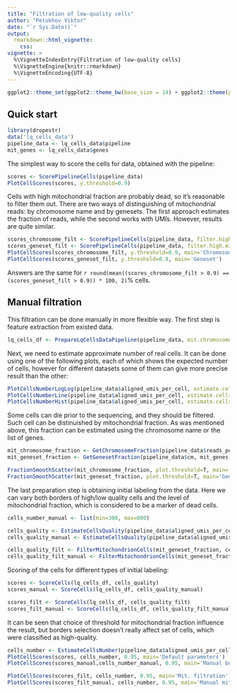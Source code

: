 ```yaml
---
title: "Filtration of low-quality cells"
author: "Petukhov Viktor"
date: "`r Sys.Date()`"
output: 
  rmarkdown::html_vignette:
    css:
vignette: >
  %\VignetteIndexEntry{Filtration of low-quality cells}
  %\VignetteEngine{knitr::rmarkdown}
  %\VignetteEncoding{UTF-8}
---
```


```r
ggplot2::theme_set(ggplot2::theme_bw(base_size = 14) + ggplot2::theme(plot.title = ggplot2::element_text(hjust = 0.5)))
```

## Quick start
```r
library(dropestr)
data('lq_cells_data')
pipeline_data <- lq_cells_data$pipeline
mit_genes <- lq_cells_data$genes
```


The simplest way to score the cells for data, obtained with the pipeline:
```r
scores <- ScorePipelineCells(pipeline_data)
PlotCellScores(scores, y.threshold=0.9)
```

Cells with high mitochondrial fraction are probably dead, so it's reasonable to filter them out. There are two ways of 
distinguishing of mitochondrial reads: by chromosome name and by genesets. The first approach estimates the fraction of reads,
while the second works with UMIs. However, results are quite similar.

```r
scores_chromosome_filt <- ScorePipelineCells(pipeline_data, filter.high.mit.fraction=T, mit.chromosome.name='chrM')
scores_geneset_filt <- ScorePipelineCells(pipeline_data, filter.high.mit.fraction=T, mitochondrion.genes=mit_genes)
PlotCellScores(scores_chromosome_filt, y.threshold=0.9, main='Chromosome')
PlotCellScores(scores_geneset_filt, y.threshold=0.9, main='Geneset')
```

Answers are the same for `r round(mean((scores_chromosome_filt > 0.9) == (scores_geneset_filt > 0.9)) * 100, 2)`% cells.

## Manual filtration
This filtration can be done manually in more flexible way.
The first step is feature extraction from existed data.
```r
lq_cells_df <- PrepareLqCellsDataPipeline(pipeline_data, mit.chromosome.name="chrM")
```

Next, we need to estimate approximate number of real cells. It can be done using one of the following plots,
each of which shows the expected number of cells, however for different datasets some of them can give more precise result than the other:
```r
PlotCellsNumberLogLog(pipeline_data$aligned_umis_per_cell, estimate.cells.number=T)
PlotCellsNumberLine(pipeline_data$aligned_umis_per_cell, estimate.cells.number=T)
PlotCellsNumberHist(pipeline_data$aligned_umis_per_cell, estimate.cells.number=T)
```

Some cells can die prior to the sequencing, and they should be filtered. Such cell can be distinuished by mitochondrial fraction.
As was mentioned above, this fraction can be estimated using the chromosome name or the list of genes.
```r
mit_chromosome_fraction <- GetChromosomeFraction(pipeline_data$reads_per_chr_per_cells$Exon[colnames(pipeline_data$cm),], 'chrM')
mit_geneset_fraction <- GetGenesetFraction(pipeline_data$cm, mit_genes)

FractionSmoothScatter(mit_chromosome_fraction, plot.threshold=T, main='Chromosome')
FractionSmoothScatter(mit_geneset_fraction, plot.threshold=T, main='Geneset')
```

The last preparation step is obtaining initial labeling from the data. Here we can vary both borders of high/low quality cells and 
the level of mitochondrial fraction, which is considered to be a marker of dead cells.
```r
cells_number_manual <- list(min=300, max=800)

cells_quality <- EstimateCellsQuality(pipeline_data$aligned_umis_per_cell)
cells_quality_manual <- EstimateCellsQuality(pipeline_data$aligned_umis_per_cell, cells.number=cells_number_manual)

cells_quality_filt <- FilterMitochondrionCells(mit_geneset_fraction, cells_quality)
cells_quality_filt_manual <- FilterMitochondrionCells(mit_geneset_fraction, cells_quality, mit.threshold=0.2)
```

Scoring of the cells for different types of initial labeling:
```r
scores <- ScoreCells(lq_cells_df, cells_quality)
scores_manual <- ScoreCells(lq_cells_df, cells_quality_manual)

scores_filt <- ScoreCells(lq_cells_df, cells_quality_filt)
scores_filt_manual <- ScoreCells(lq_cells_df, cells_quality_filt_manual)
```

It can be seen that choice of threshold for mitochondrial fraction influence the result, but borders selection doesn't really affect set of cells, which were classified as high-quality.
```r
cells_number <- EstimateCellsNumber(pipeline_data$aligned_umis_per_cell)
PlotCellScores(scores, cells_number, 0.95, main='Default parameters')
PlotCellScores(scores_manual,cells_number_manual, 0.95, main='Manual borders')

PlotCellScores(scores_filt, cells_number, 0.95, main='Mit. filtration')
PlotCellScores(scores_filt_manual, cells_number, 0.95, main='Manual mit. filtration')
```


